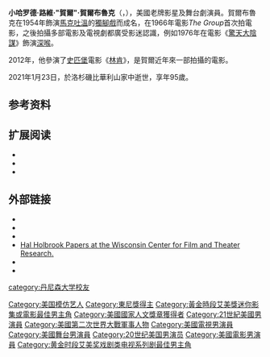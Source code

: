 {{noteTA
|G1=Show
|G2=Movie
|T=zh-tw:哈爾·霍爾布魯克;zh-cn:哈尔·霍尔布鲁克;zh-hk:賀爾·賀爾布魯克;
|1=zh-tw:哈爾;zh-cn:哈尔;zh-hk:賀爾;
|2=zh-tw:霍爾布魯克;zh-cn:霍尔布鲁克;zh-hk:賀爾布魯克;
}}
{{unreferenced|time=2015-04-12T02:46:21+00:00}}
{{Infobox actor
|type = 男演員
|image       = Hal Holbrook Our Town 1977 (cropped).jpg
|image_size  = 240px
|caption     = Holbrook in the 1977 TV adaptation of the play ''[[Our_Town|Our Town]]''.
|birthname   = Harold Rowe Holbrook, Jr.
|birth_date  = {{birth date|1925|2|17|}}
|birth_place = {{USA}}[[俄亥俄州|俄亥俄州]][[克里夫蘭_(俄亥俄州)|克里夫蘭]]
| death_date         = {{death date and age|2021|01|23|1925|2|17}}<!--Holbrook died on January 23, but his death was announced on February 1-->
| death_place        = {{USA}}[[加利福尼亚州|加利福尼亚州]][[比佛利山|比佛利山]]
|nationality = [[美國|美國]]
|education   = [[Culver_Academies|Culver Academies]]
|alma_mater  = [[丹尼森大学|丹尼森大学]]
|residence   =
|home_town   =
|代表作= ''[[Mark_Twain_Tonight|Mark Twain Tonight]]''<br>《[[荒野生存_(电影)|荒野生存]]》<br>''[[The_Fog|The Fog]]''<br>《[[驚天大陰謀|驚天大陰謀]]》<br>《[[华尔街_(1987年电影)|华尔街]]》<br>《[[大象的眼淚_(電影)|大象的眼淚]]》<br>''[[Fletch_Lives|Fletch Lives]]''<br>''[[Magnum_Force|Magnum Force]]''<br>''[[The_Star_Chamber|The Star Chamber]]''<br>《[[魔羯星一號|魔羯星一號]]》<br>《[[黑色豪門企業|黑色豪門企業]]》<br>''[[Girls_Nite_Out|Girls Nite Out]]''
|occupation  = 演員
|yearsactive = 1954年至今
|spouse      = {{ubl
|{{marriage|Ruby Holbrook|1945|1965|end=d.}}
|{{marriage|Carol Eve Rossen|1966|1983|end=d.}}
|{{marriage|[[迪克西·卡特|迪克西·卡特]]|1984|2010|end=w.}}
}}
|children    = 3
|emmyawards = '''最佳戲劇類影集男主角'''<br>1971年 《The Bold Ones: The Senator》<br>'''有限影集/電視電影最佳男主角'''<br>1974年 《Pueblo》<br>1976年 《Sandburg's Lincoln》 <br> '''Outstanding Performance in Informational Programming'''<br>1989年 《Portrait of America》 <br> '''年度男演員'''<br>1974年 《Pueblo》
|tonyawards = '''最佳話劇男主角'''<br>1966 《Mark Twain Tonight!》
}}
'''小哈罗德·路維·"賀爾"·賀爾布魯克'''（{{lang-en|Harold Rowe "Hal" Holbrook, Jr.}}，{{bd|1925年|2月17日|2021年|1月23日|catIdx=Holbrook}}），美國老牌影星及舞台劇演員。賀爾布魯克在1954年飾演[[馬克吐溫|馬克吐溫]]的[[獨腳戲|獨腳戲]]而成名，在1966年電影''The Group''首次拍電影，之後拍攝多部電影及電視劇都廣受影迷認識，例如1976年在電影《[[驚天大陰謀|驚天大陰謀]]》飾演[[深喉_(水門事件)|深喉]]。

2012年，他參演了[[史匹堡|史匹堡]]電影《[[林肯_(2012年電影)|林肯]]》，是賀爾近年來一部拍攝的電影。

2021年1月23日，於洛杉磯比華利山家中逝世，享年95歲。

== 参考资料 ==
{{reflist|30em}}

== 扩展阅读 ==
{{refbegin}}
*{{cite book | last = Holbrook | first = Hal | title = Mark Twain Tonight: An Actor's Portrait | year = 1959 | publisher = Ives Washburn | location = New York}}
*{{cite book | last = Young | first = Jordan R. | title = Acting solo: the art of one-man shows | year = 1989 | publisher = Moonstone Press | location = Beverly Hills | isbn = 978-0-940410-85-5}}
* {{cite book | last = Holbrook | first = Hal | title = Harold: The Boy Who Became Mark Twain | url = https://books.google.com/books?id=rsOaI0e0sOMC | year = 2011 | publisher = Farrar, Straus and Giroux | isbn = 978-1-4299-6901-7 | access-date = 2017-01-05 | archive-date = 2016-06-03 | archive-url = https://web.archive.org/web/20160603192214/https://books.google.com/books?id=rsOaI0e0sOMC | dead-url = no }}
{{refend}}

== 外部链接 ==
{{portal|人物}}
{{commons|Hal Holbrook}}
*{{IMDb name|1358}}
*{{IBDB name}}
*{{iobdb|16121}}
*[https://archive.is/20131210033815/http://arcat.library.wisc.edu/cgi-bin/Pwebrecon.cgi?BBID=557/ Hal Holbrook Papers at the [[Wisconsin_Center_for_Film_and_Theater_Research|Wisconsin Center for Film and Theater Research]].]
*{{C-SPAN|halholbrook}}
*{{Worldcat id|lccn-n88-68074}}
{{黄金时段艾美奖最佳戏剧类电视系列剧男主角}}
{{黃金時段艾美獎迷你影集或電視電影最佳男主角}}
{{Authority control}}
{{DEFAULTSORT:Holbrook, Hal}}
[[Category:美国模仿艺人|Category:美国模仿艺人]]
[[category:丹尼森大学校友|category:丹尼森大学校友]]
[[Category:東尼獎得主|Category:東尼獎得主]]
[[Category:黃金時段艾美獎迷你影集或電影最佳男主角|Category:黃金時段艾美獎迷你影集或電影最佳男主角]]
[[Category:美國國家人文獎章獲得者|Category:美國國家人文獎章獲得者]]
[[Category:21世紀美國男演員|Category:21世紀美國男演員]]
[[Category:美國第二次世界大戰軍事人物|Category:美國第二次世界大戰軍事人物]]
[[Category:美國電視男演員|Category:美國電視男演員]]
[[Category:美國舞台男演員|Category:美國舞台男演員]]
[[Category:20世纪美国男演员|Category:20世纪美国男演员]]
[[Category:美國電影男演員|Category:美國電影男演員]]
[[Category:黄金时段艾美奖戏剧类电视系列剧最佳男主角|Category:黄金时段艾美奖戏剧类电视系列剧最佳男主角]]